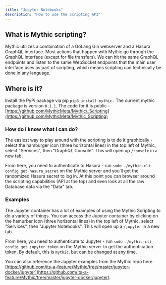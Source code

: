 ```yaml
---
title: "Jupyter Notebooks"
description: "How to use the Scripting API"
---
```


## What is Mythic scripting?

Mythic utilizes a combination of a GoLang Gin webserver and a Hasura GraphQL interface. Most actions that happen with Mythic go through the GraphQL interface (except for file transfers). We can hit the same GraphQL endpoints and listen to the same WebSocket endpoints that the main user interface uses as part of scripting, which means scripting can technically be done in any language.

## Where is it?

Install the PyPi package via pip `pip3 install mythic` . The current mythic package is version `0.1.1`. The code for it is public - [https://github.com/MythicMeta/Mythic\_Scripting](https://github.com/MythicMeta/Mythic_Scripting)

### How do I know what I can do?

The easiest way to play around with the scripting is to do it graphically - select the hamburger icon (three horizontal lines) in the top left of Mythic, select "Services", then "GraphQL Console". This will open up `/console` in a new tab.

From here, you need to authenticate to Hasura - run `sudo ./mythic-cli config get hasura_secret` on the Mythic server and you'll get the randomized Hasura secret to log in. At this point you can browser around the scripting capabilities (API at the top) and even look at all the raw Database data via the "Data" tab.

### Examples

The Jupyter container has a lot of examples of using the Mythic Scripting to do a variety of things. You can access the Jupyter container by clicking on the hamurber icon (three horizontal lines) in the top left of Mythic, select "Services", then "Jupyter Notebooks". This will open up a `/jupyter` in a new tab.

From here, you need to authenticate to Jupyter - run `sudo ./mythic-cli config get jupyter_token` on the Mythic server to get the authentication token. By default, this is `mythic`, but can be changed at any time.

You can also reference the Jupyter examples from the Mythic repo here: [https://github.com/its-a-feature/Mythic/tree/master/jupyter-docker/jupyter](https://github.com/its-a-feature/Mythic/tree/master/jupyter-docker/jupyter).
